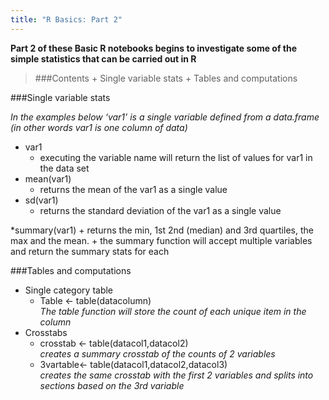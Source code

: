 ```yaml
---
title: "R Basics: Part 2"
---
```


__Part 2 of these Basic R notebooks begins to investigate some of the simple statistics that can be carried out in R __



>###Contents
+ Single variable stats
+ Tables and computations

###Single variable stats

*In the examples below 'var1' is a single variable defined from a data.frame (in other words var1 is one column of data) *

* var1
    + executing the variable name will return the list of values for var1 in the data set
    
* mean(var1)
    + returns the mean of the var1 as a single value

* sd(var1)
    + returns the standard deviation of the var1 as a single value
    
*summary(var1)
    + returns the min, 1st 2nd (median) and 3rd quartiles, the max and the mean.
    + the summary function will accept multiple variables and return the summary stats for each
    
###Tables and computations

* Single category table  
    + Table <- table(datacolumn)  
      *The table function will store the count of each unique item in the column*  
* Crosstabs  
    + crosstab <- table(datacol1,datacol2)  
    *creates a summary crosstab of the counts of 2 variables*   
    + 3vartable<- table(datacol1,datacol2,datacol3)  
    *creates the same crosstab with the first 2 variables and splits into sections based on the 3rd variable*  
    

    

  
  
    
